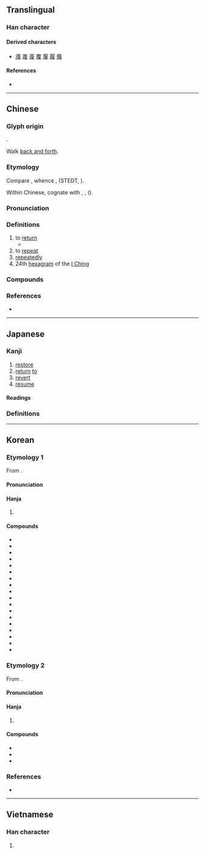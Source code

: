 {{also|复|覆}}
{{character info}}
==Translingual==

===Han character===
{{Han char|rn=60|rad=彳|as=09|sn=12|four=28247|canj=HOOAE|ids=⿰彳复}}

====Derived characters====
* [[澓]] [[㠅]] [[蕧]] [[覆]] [[䨱]] [[履]] [[癁]]

====References====
* {{Han ref|kx=0369.220|dkj=10183|dj=0695.150|hdz=20834.020|uh=5FA9|ud=24489|bh=B45F|bd=46175}}

----

==Chinese==
{{zh-forms|s=复}}

===Glyph origin===
{{Han etym}}
{{Han compound|彳|复|c1=s|c2=p|t1=walk|t2=repeat|ls=psc}}.

Walk [[back and forth]].

===Etymology===
Compare {{cog|tbq-pro|*m-p(j)up}}, whence {{cog|bo|འབུབ་པ||turned over or upside down}}, {{cog|tbq-lob-pro|*pup||to turn over; to search for}} (STEDT, {{zh-ref|Schuessler, 2007}}).

Within Chinese, cognate with {{och-l|複|lined (garment); double}}, {{och-l|覆|id=1|to cover}}, {{och-l|覆|id=4|to turn over}} ({{zh-ref|Schuessler, 2007}}).

===Pronunciation===
{{zh-pron
|m=fù
|m-s=
|c=fuk6,fau6
|c-t=
|g=
|h=pfs=fu̍k
|j=
|mb=hŭ
|md=hók/bô
|md_note=bô - vernacular, for "again"; hók - literary
|mn=ho̍k/qz,xm,zz:hok/qz,xm,zz:hiū
|mn-t=hog8/huin3
|mn-t_note=hog8 - literary; huin3 - vernacular
|w=
|x=
|mc=y
|oc=y
|ma=
|cat=v,adv,n
}}
{{zh-attn-split}}

===Definitions===
{{zh-hanzi}}

# to [[return]]
#* {{zh-x|^昭 ^王 南 征 而 不 復。|King Zhao went on an expedition to the south and never '''returned'''.|ref=Zuozhuan}}
# to [[repeat]]
# [[repeatedly]]
# 24th [[hexagram]] of the [[I Ching]]

===Compounds===
{{zh-der|復除|復習|光復會|復活|復禮|復魄|回復青春|復蘇|光復舊物|一元復始|復工|復刊|復婚|復道|克己復禮|復辟|來復槍|復蹈前轍|復興|復仇雪恥|年復一年|復甦期|修復|復旦|報復關稅|復思|剝極必復|復健醫學|復信|復活節|復籍|復身|匡復|復甦|三復白圭|恢復室|恢復|復員|復發|復書|回爐復帳|康復醫學|復音|復醒|復舊如新|復舊|復興崗|復興基地|復職|復聖|復禮克己|復次|復權|復案|復明|復新|復政|復役|復子明辟|復姓|復圓|復國|復命|復原|復出|復元|復健|復任|復仇|復交|回復|得而復失|往復|復生|光復|周而復始|復位|平復|來復|句踐復國|復回|復蹈其轍|平復帖|復學|來復線|反復無常|復土|三番四復|復讀|不復|仍復|克復|來復日|失而復得|反復|三復|奉復|復卒|報復主義|報復|光復節|反復不常|復健中心|康復|復讎|劬勞顧復|反陰復陰|反清復明|復氧能力|復冰|復古|復業|凱復|光復舊京|復三|三復斯言|文復會|無復孑遺|敗部復活|死灰復然|撲復|死而復甦|日復一日|死灰復燎|故態復萌|萬劫不復|招復|文藝復興|無以復加|死灰復燃|收復|死而復生|更復|舍我復誰|舊念復萌|餘燼復然|辨復|聊復爾耳|聊復備數|雖覆能復|顧復之恩|聊復爾爾|舊態復萌|舊疾復發|行復|返吟復吟|賜復|髀肉復生|興復不淺|終而復始|規復|開復|起復|復盛|復源|復建|復勢}}

===References===
* {{R:yue:Hanzi}}

----

==Japanese==

===Kanji===
{{ja-kanji|grade=5|rs=彳09}}

# [[restore]]
# [[return]] [[to]]
# [[revert]]
# [[resume]]

====Readings====
{{ja-readings
|goon=ぶく
|kanon=ふく
|kun=かえ-る, かえ-す, また-
}}

===Definitions===
{{ja-kanjitab|また|yomi=k}}
{{ja-see|また}}

----

==Korean==

===Etymology 1===
From {{der|ko|ltc|sort=복|-}} {{ltc-l|復|id=2}}. 
{{hanja-ety
|dk={{okm-l|뽁〮|ppwók|link=no}}
|m3={{okm-l|복|pwok}}
|m3h={{okm-l|도로|twolwo}}
}}
====Pronunciation====
{{ko-hanja-pron|복}}

====Hanja====
{{ko-hanja-search}}
{{ko-hanja|돌아오다|돌아올|복}}

# {{hanja form of|복|[[return]]}}

====Compounds====
{{der-top3|Compounds}}
* {{ko-l|광복|光復}}
* {{ko-l|반복|反復}}
* {{ko-l|복각|復刻}}
* {{ko-l|복간|復刊}}
* {{ko-l|복구|復舊}}
* {{ko-l|복권|復權}}
* {{ko-l|복수|復讐}}
* {{ko-l|복습|復習}}
* {{ko-l|복원|復元/復原}}
* {{ko-l|복직|復職}}
* {{ko-l|복항|復航}}
* {{ko-l|회복|回復}}
* {{ko-l|복창|復唱}}
* {{ko-l|복속|復屬}}
* {{ko-l|복학|復學}}
* {{ko-l|보복|報復}}
* {{ko-l|복귀|復歸}}
* {{ko-l|복고|復古}}
{{der-bottom}}

===Etymology 2===
From {{der|ko|ltc|sort=부|-}} {{ltc-l|復|id=1}}. 
{{hanja-ety
|dk={{okm-l|뿌ᇢ〮|ppwúw|link=no}}
|m3={{okm-l|부|pwu}}
|m3h={{okm-l|다시|tasi}}
}}
====Pronunciation====
{{ko-hanja-pron|부|l=y}}

====Hanja====
{{ko-hanja|다시|부}}

# {{hanja form of|부|[[again]]}}

====Compounds====
{{der-top3|Compounds}}
* {{ko-l|부흥|復興}}
* {{ko-l|부활|復活}}
* {{ko-l|^부활절|復活節}}
{{der-bottom}}

===References===
* {{R:hanjadoc|3284}}

----

==Vietnamese==

===Han character===
{{vi-readings|readings=phục,phức,Phục|rs=彳09}}

# {{rfdef|vi|sort=彳09}}